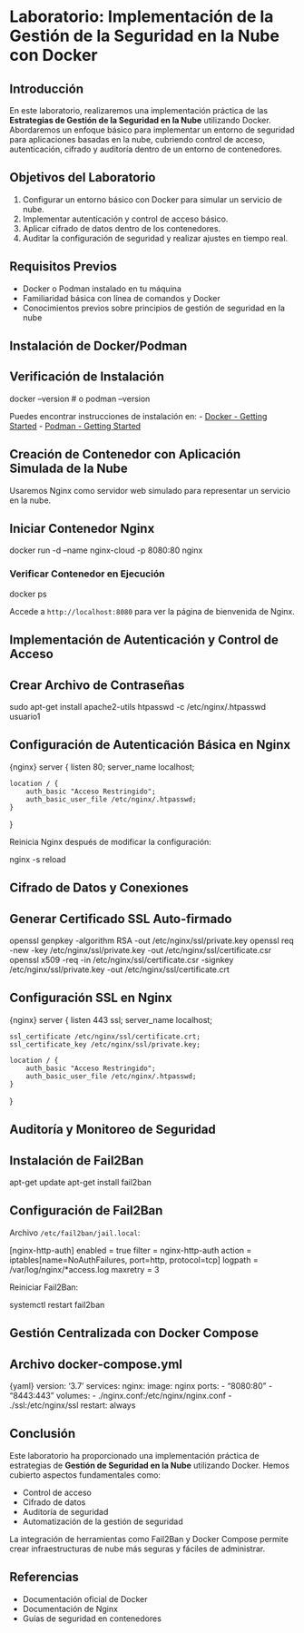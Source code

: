 # Laboratorio: Implementación de la Gestión de la Seguridad en la Nube con Docker


## Introducción

En este laboratorio, realizaremos una implementación práctica de las **Estrategias de Gestión de la Seguridad en la Nube** utilizando Docker. Abordaremos un enfoque básico para implementar un entorno de seguridad para aplicaciones basadas en la nube, cubriendo control de acceso, autenticación, cifrado y auditoría dentro de un entorno de contenedores.

## Objetivos del Laboratorio

1. Configurar un entorno básico con Docker para simular un servicio de nube.
2. Implementar autenticación y control de acceso básico.
3. Aplicar cifrado de datos dentro de los contenedores.
4. Auditar la configuración de seguridad y realizar ajustes en tiempo real.

## Requisitos Previos

- Docker o Podman instalado en tu máquina
- Familiaridad básica con línea de comandos y Docker
- Conocimientos previos sobre principios de gestión de seguridad en la nube

## Instalación de Docker/Podman

## Verificación de Instalación

docker --version
# o
podman --version


::: {.callout-note}
Puedes encontrar instrucciones de instalación en:
- [Docker - Getting Started](https://docs.docker.com/get-docker/)
- [Podman - Getting Started](https://podman.io/getting-started)
:::

## Creación de Contenedor con Aplicación Simulada de la Nube

Usaremos Nginx como servidor web simulado para representar un servicio en la nube.

## Iniciar Contenedor Nginx


docker run -d --name nginx-cloud -p 8080:80 nginx


### Verificar Contenedor en Ejecución


docker ps


::: {.callout-tip}
Accede a `http://localhost:8080` para ver la página de bienvenida de Nginx.
:::

## Implementación de Autenticación y Control de Acceso

## Crear Archivo de Contraseñas


sudo apt-get install apache2-utils
htpasswd -c /etc/nginx/.htpasswd usuario1


## Configuración de Autenticación Básica en Nginx

{nginx}
server {
    listen 80;
    server_name localhost;

    location / {
        auth_basic "Acceso Restringido";
        auth_basic_user_file /etc/nginx/.htpasswd;
    }
}


::: {.callout-warning}
Reinicia Nginx después de modificar la configuración:

nginx -s reload

:::

## Cifrado de Datos y Conexiones

## Generar Certificado SSL Auto-firmado


openssl genpkey -algorithm RSA -out /etc/nginx/ssl/private.key
openssl req -new -key /etc/nginx/ssl/private.key -out /etc/nginx/ssl/certificate.csr
openssl x509 -req -in /etc/nginx/ssl/certificate.csr -signkey /etc/nginx/ssl/private.key -out /etc/nginx/ssl/certificate.crt


## Configuración SSL en Nginx

{nginx}
server {
    listen 443 ssl;
    server_name localhost;

    ssl_certificate /etc/nginx/ssl/certificate.crt;
    ssl_certificate_key /etc/nginx/ssl/private.key;

    location / {
        auth_basic "Acceso Restringido";
        auth_basic_user_file /etc/nginx/.htpasswd;
    }
}


## Auditoría y Monitoreo de Seguridad

## Instalación de Fail2Ban


apt-get update
apt-get install fail2ban


## Configuración de Fail2Ban

Archivo `/etc/fail2ban/jail.local`:


[nginx-http-auth]
enabled = true
filter = nginx-http-auth
action = iptables[name=NoAuthFailures, port=http, protocol=tcp]
logpath = /var/log/nginx/*access.log
maxretry = 3


::: {.callout-important}
Reiniciar Fail2Ban:

systemctl restart fail2ban

:::

## Gestión Centralizada con Docker Compose

## Archivo docker-compose.yml

{yaml}
version: '3.7'
services:
  nginx:
    image: nginx
    ports:
      - "8080:80"
      - "8443:443"
    volumes:
      - ./nginx.conf:/etc/nginx/nginx.conf
      - ./ssl:/etc/nginx/ssl
    restart: always


## Conclusión

Este laboratorio ha proporcionado una implementación práctica de estrategias de **Gestión de Seguridad en la Nube** utilizando Docker. Hemos cubierto aspectos fundamentales como:

- Control de acceso
- Cifrado de datos
- Auditoría de seguridad
- Automatización de la gestión de seguridad

La integración de herramientas como Fail2Ban y Docker Compose permite crear infraestructuras de nube más seguras y fáciles de administrar.

## Referencias

- Documentación oficial de Docker
- Documentación de Nginx
- Guías de seguridad en contenedores

